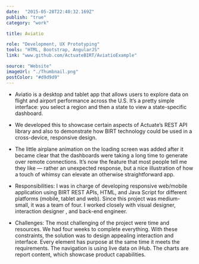 ```yaml
---
date:  "2015-05-28T22:40:32.169Z"
publish: "true" 
category: "work"

title: Aviatio

role: "Development, UX Prototyping"
tools: "HTML, Bootstrap, AngularJS" 
link: "www.github.com/ActuateBIRT/AviatioExample" 

source: "Website"
imageUrl: "./Thumbnail.png"
postColor: "#d9d9d9"
---
```



- Aviatio is a desktop and tablet app that allows users to explore data on flight and airport performance across the U.S. It’s a pretty simple interface: you select a region and then a state to view a state-specific dashboard.

- We developed this to showcase certain aspects of Actuate’s REST API library and also to demonstrate how BIRT technology could be used in a cross-device, responsive design.

- The little airplane animation on the loading screen was added after it became clear that the dashboards were taking a long time to generate over remote connections. It’s now the feature that most people tell me they like — rather an unexpected response, but a nice illustration of how a touch of whimsy can elevate an otherwise straightforward app.

<ImageWrap srcName="CroudifyWebsite"/>

- Responsibilities: I was in charge of developing responsive web/mobile application using BIRT REST APIs, HTML, and Java Script for different platforms (mobile, tablet and web). Since this project was medium-small, it was a team of four. I worked closely with visual designer, interaction designer , and back-end engineer.

- Challenges: The most challenging of the project were time and resources. We had four weeks to complete everything. With these constraints, the solution was to design appealing interaction and interface. Every element has purpose at the same time it meets the requirements. The navigation is using live data on iHub. The charts are report content, which showcase product capabilities.

<Carousel variant='Aviatio' hideTitle />